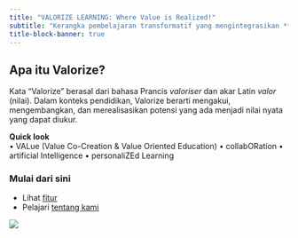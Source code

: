 ```yaml
---
title: "VALORIZE LEARNING: Where Value is Realized!"
subtitle: "Kerangka pembelajaran transformatif yang mengintegrasikan **Value** (nilai), **Collaboration** (kolaborasi), Artificial **Intelligence** (Kecerdasan Buatan), dan **Personalized** Learning (Pembelajaran yang dipersonalisasi) untuk menciptakan pembelajaran yang bermakna (Value Co-Creation) dalam konteks pendidikan berorientasi nilai (Value Oriented Education)."
title-block-banner: true
---
```


## Apa itu Valorize?
Kata "Valorize" berasal dari bahasa Prancis _valoriser_ dan akar Latin _valor_ (nilai). Dalam konteks pendidikan, Valorize berarti mengakui, mengembangkan, dan merealisasikan potensi yang ada menjadi nilai nyata yang dapat diukur.

::: callout-tip
**Quick look**  
• VALue (Value Co-Creation & Value Oriented Education) • collabORation • artificial Intelligence • personaliZEd Learning
:::

### Mulai dari sini
- Lihat [fitur](features.qmd)
- Pelajari [tentang kami](about.qmd)

![](assets/img/hero.png){fig-alt="Ilustrasi Valorize"}
